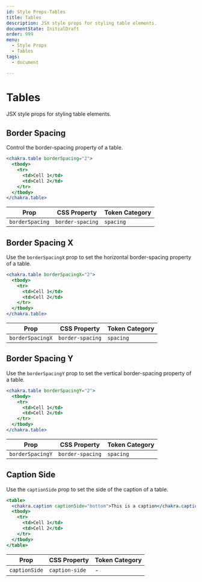 ```yaml
---
id: Style Props-Tables
title: Tables
description: JSX style props for styling table elements.
documentState: InitialDraft
order: 999
menu:
  - Style Props
  - Tables
tags:
  - document

---
```



# Tables

JSX style props for styling table elements.

## Border Spacing

Control the border-spacing property of a table.

```jsx
<chakra.table borderSpacing="2">
  <tbody>
    <tr>
      <td>Cell 1</td>
      <td>Cell 2</td>
    </tr>
  </tbody>
</chakra.table>
```

| Prop            | CSS Property     | Token Category |
| --------------- | ---------------- | -------------- |
| `borderSpacing` | `border-spacing` | `spacing`      |

## Border Spacing X

Use the `borderSpacingX` prop to set the horizontal border-spacing property of a
table.

```jsx
<chakra.table borderSpacingX="2">
  <tbody>
    <tr>
      <td>Cell 1</td>
      <td>Cell 2</td>
    </tr>
  </tbody>
</chakra.table>
```

| Prop             | CSS Property     | Token Category |
| ---------------- | ---------------- | -------------- |
| `borderSpacingX` | `border-spacing` | `spacing`      |

## Border Spacing Y

Use the `borderSpacingY` prop to set the vertical border-spacing property of a
table.

```jsx
<chakra.table borderSpacingY="2">
  <tbody>
    <tr>
      <td>Cell 1</td>
      <td>Cell 2</td>
    </tr>
  </tbody>
</chakra.table>
```

| Prop             | CSS Property     | Token Category |
| ---------------- | ---------------- | -------------- |
| `borderSpacingY` | `border-spacing` | `spacing`      |

## Caption Side

Use the `captionSide` prop to set the side of the caption of a table.

```jsx
<table>
  <chakra.caption captionSide="bottom">This is a caption</chakra.caption>
  <tbody>
    <tr>
      <td>Cell 1</td>
      <td>Cell 2</td>
    </tr>
  </tbody>
</table>
```

| Prop          | CSS Property   | Token Category |
| ------------- | -------------- | -------------- |
| `captionSide` | `caption-side` | -              |
